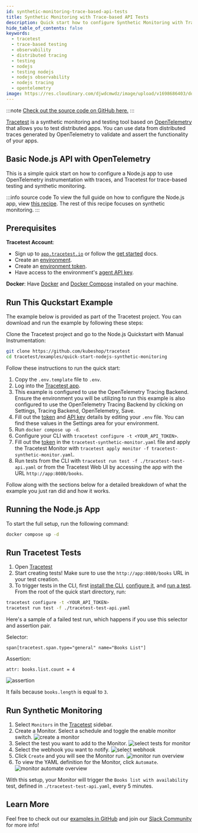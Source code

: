 ```yaml
---
id: synthetic-monitoring-trace-based-api-tests
title: Synthetic Monitoring with Trace-based API Tests
description: Quick start how to configure Synthetic Monitoring with Trace-based API tests with a Node.js app using OpenTelemetry manual instrumentation with traces.
hide_table_of_contents: false
keywords:
  - tracetest
  - trace-based testing
  - observability
  - distributed tracing
  - testing
  - nodejs
  - testing nodejs
  - nodejs observability
  - nodejs tracing
  - opentelemetry
image: https://res.cloudinary.com/djwdcmwdz/image/upload/v1698686403/docs/Blog_Thumbnail_14_rsvkmo.jpg
---
```


:::note
[Check out the source code on GitHub here.](https://github.com/kubeshop/tracetest/tree/main/examples/quick-start-nodejs-synthetic-monitoring)
:::

[Tracetest](https://tracetest.io/) is a synthetic monitoring and testing tool based on [OpenTelemetry](https://opentelemetry.io/) that allows you to test distributed apps. You can use data from distributed traces generated by OpenTelemetry to validate and assert the functionality of your apps.

## Basic Node.js API with OpenTelemetry

This is a simple quick start on how to configure a Node.js app to use OpenTelemetry instrumentation with traces, and Tracetest for trace-based testing and synthetic monitoring.

:::info source code
To view the full guide on how to configure the Node.js app, view [this recipe](/examples-tutorials/recipes/running-tracetest-without-a-trace-data-store-with-manual-instrumentation). The rest of this recipe focuses on synthetic monitoring.
:::

## Prerequisites

**Tracetest Account**:

- Sign up to [`app.tracetest.io`](https://app.tracetest.io) or follow the [get started](/getting-started/installation) docs.
- Create an [environment](/concepts/environments).
- Create an [environment token](/concepts/environment-tokens).
- Have access to the environment's [agent API key](/configuration/agent).

**Docker**: Have [Docker](https://docs.docker.com/get-docker/) and [Docker Compose](https://docs.docker.com/compose/install/) installed on your machine.

## Run This Quckstart Example

The example below is provided as part of the Tracetest project. You can download and run the example by following these steps:

Clone the Tracetest project and go to the Node.js Quickstart with Manual Instrumentation:

```bash
git clone https://github.com/kubeshop/tracetest
cd tracetest/examples/quick-start-nodejs-synthetic-monitoring
```

Follow these instructions to run the quick start:

1. Copy the `.env.template` file to `.env`.
2. Log into the [Tracetest app](https://app.tracetest.io/).
3. This example is configured to use the OpenTelemetry Tracing Backend. Ensure the environment you will be utilizing to run this example is also configured to use the OpenTelemetry Tracing Backend by clicking on Settings, Tracing Backend, OpenTelemetry, Save.
4. Fill out the [token](https://docs.tracetest.io/concepts/environment-tokens) and [API key](https://docs.tracetest.io/concepts/agent) details by editing your `.env` file. You can find these values in the Settings area for your environment.
5. Run `docker compose up -d`.
6. Configure your CLI with `tracetest configure -t <YOUR_API_TOKEN>`.
7. Fill out the [token](https://docs.tracetest.io/concepts/environment-tokens) in the `tracetest-synthetic-monitor.yaml` file and apply the Tracetest Monitor with `tracetest apply monitor -f tracetest-synthetic-monitor.yaml`.
8. Run tests from the CLI with `tracetest run test -f ./tracetest-test-api.yaml` or from the Tracetest Web UI by accessing the app with the URL `http://app:8080/books`.

Follow along with the sections below for a detailed breakdown of what the example you just ran did and how it works.

## Running the Node.js App

To start the full setup, run the following command:

```bash
docker compose up -d
```

## Run Tracetest Tests

1. Open [Tracetest](https://app.tracetest.io/)
2. Start creating tests! Make sure to use the `http://app:8080/books` URL in your test creation. 
3. To trigger tests in the CLI, first [install the CLI](/cli/cli-installation-reference), [configure it](/cli/configuring-your-cli), and [run a test](/cli/running-tests). From the root of the quick start directory, run:

```bash
tracetest configure -t <YOUR_API_TOKEN>
tracetest run test -f ./tracetest-test-api.yaml
```

Here's a sample of a failed test run, which happens if you use this selector and assertion pair.

Selector:
```
span[tracetest.span.type="general" name="Books List"]
```

Assertion:
```
attr: books.list.count = 4
```

![assertion](https://res.cloudinary.com/djwdcmwdz/image/upload/v1715607148/docs/app.tracetest.io_organizations_ttorg_e66318ba6544b856_environments_ttenv_56b66bc6e1a1cbbd_test_e9CCQuLSg_run_3_selectedAssertion_0_selectedSpan_d0c03aa5d02b9975_uqhhwl.png)

It fails because `books.length` is equal to `3`.

## Run Synthetic Monitoring

1. Select `Monitors` in the [Tracetest](https://app.tracetest.io/) sidebar.
2. Create a Monitor. Select a schedule and toggle the enable monitor switch.
    ![create a monitor](https://res.cloudinary.com/djwdcmwdz/image/upload/v1721921382/docs/app.tracetest.io_organizations_ttorg_e66318ba6544b856_environments_ttenv_8fca16a31b8b6e24_monitors_page_1_guf2id.png)
3. Select the test you want to add to the Monitor.
    ![select tests for monitor](https://res.cloudinary.com/djwdcmwdz/image/upload/v1721921383/docs/app.tracetest.io_organizations_ttorg_e66318ba6544b856_environments_ttenv_8fca16a31b8b6e24_monitors_page_1_1_dsbb1k.png)
4. Select the webhook you want to notify.
    ![select webhook](https://res.cloudinary.com/djwdcmwdz/image/upload/v1721921382/docs/app.tracetest.io_organizations_ttorg_e66318ba6544b856_environments_ttenv_8fca16a31b8b6e24_monitors_page_1_2_rzz5vm.png)
5. Click `Create` and you will see the Monitor run.
    ![monitor run overview](https://res.cloudinary.com/djwdcmwdz/image/upload/v1721921382/docs/app.tracetest.io_organizations_ttorg_e66318ba6544b856_environments_ttenv_8fca16a31b8b6e24_monitors_page_1_3_pktmr0.png)
6. To view the YAML definition for the Monitor, click `Automate`.
    ![monitor automate overview](https://res.cloudinary.com/djwdcmwdz/image/upload/v1721921383/docs/app.tracetest.io_organizations_ttorg_e66318ba6544b856_environments_ttenv_8fca16a31b8b6e24_monitors_page_1_4_ysjbnx.png)

With this setup, your Monitor will trigger the `Books list with availability` test, defined in `./tracetest-test-api.yaml`, every 5 minutes.

## Learn More

Feel free to check out our [examples in GitHub](https://github.com/kubeshop/tracetest/tree/main/examples) and join our [Slack Community](https://dub.sh/tracetest-community) for more info!
